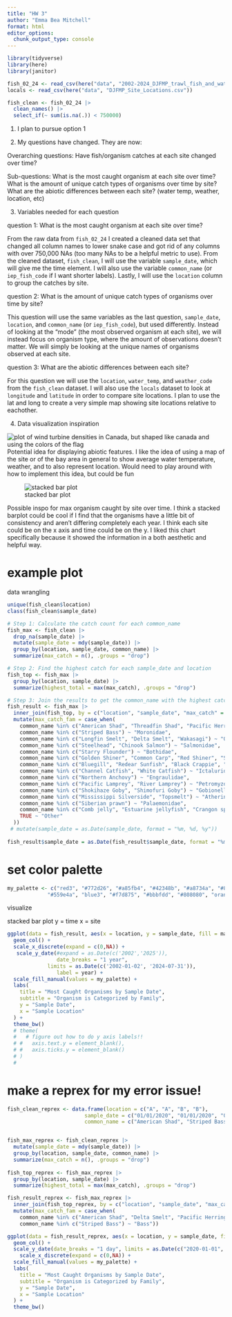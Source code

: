 ```yaml
---
title: "HW 3"
author: "Emma Bea Mitchell"
format: html
editor_options: 
  chunk_output_type: console
---
```


```r
library(tidyverse)
library(here)
library(janitor)
```

```r
fish_02_24 <- read_csv(here("data", "2002-2024_DJFMP_trawl_fish_and_water_quality_data.csv"))
locals <- read_csv(here("data", "DJFMP_Site_Locations.csv"))
```

```r
fish_clean <- fish_02_24 |> 
  clean_names() |> 
  select_if(~ sum(is.na(.)) < 750000)
```


1. I plan to pursue option 1

2. My questions have changed. They are now:

Overarching questions: 
Have fish/organism catches at each site changed over time?

Sub-questions: 
What is the most caught organism at each site over time?
What is the amount of unique catch types of organisms over time by site?
What are the abiotic differences between each site? (water temp, weather, location, etc)


3. Variables needed for each question

question 1: What is the most caught organism at each site over time?

From the raw data from `fish_02_24` I created a cleaned data set that changed all column names to lower snake case and got rid of any columns with over 750,000 NAs (too many NAs to be a helpful metric to use). From the cleaned dataset, `fish_clean`, I will use the variable `sample_date`, which will give me the time element. I will also use the variable `common_name` (or `iep_fish_code` if I want shorter labels). Lastly, I will use the `location` column to group the catches by site. 

question 2: What is the amount of unique catch types of organisms over time by site?

This question will use the same variables as the last question, `sample_date`, `location`, and `common_name` (or `iep_fish_code`), but used differently. Instead of looking at the "mode" (the most observed organism at each site), we will instead focus on organism type, where the amount of observations doesn't matter. We will simply be looking at the unique names of organisms observed at each site. 

question 3: What are the abiotic differences between each site? 

For this question we will use the `location`, `water_temp`, and `weather_code` from the `fish_clean` dataset. I will also use the `locals` dataset to look at `longitude` and `latitude` in order to compare site locations. I plan to use the lat and long to create a very simple map showing site locations relative to eachother. 


4. Data visualization inspiration 

![plot of wind turbine densities in Canada, but shaped like canada and using the colors of the flag](images/Screenshot_map.png)
Potential idea for displaying abiotic features. I like the idea of using a map of the site or of the bay area in general to show average water temperature, weather, and to also represent location. Would need to play around with how to implement this idea, but could be fun 


![stacked bar plot](images/Screenshot_bar.png)

Possible inspo for max organism caught by site over time. I think a stacked barplot could be cool if I find that the organisms have a little bit of consistency and aren't differing completely each year. I think each site could be on the x axis and time could be on the y. I liked this chart specifically because it showed the information in a both aesthetic and helpful way.




# example plot


data wrangling

```r
unique(fish_clean$location)
class(fish_clean$sample_date)

# Step 1: Calculate the catch count for each common_name
fish_max <- fish_clean |> 
  drop_na(sample_date) |> 
  mutate(sample_date = mdy(sample_date)) |> 
  group_by(location, sample_date, common_name) |> 
  summarize(max_catch = n(), .groups = "drop")

# Step 2: Find the highest catch for each sample_date and location
fish_top <- fish_max |> 
  group_by(location, sample_date) |> 
  summarize(highest_total = max(max_catch), .groups = "drop")

# Step 3: Join the results to get the common_name with the highest catch
fish_result <- fish_max |> 
  inner_join(fish_top, by = c("location", "sample_date", "max_catch" = "highest_total")) |> 
  mutate(max_catch_fam = case_when(
    common_name %in% c("American Shad", "Threadfin Shad", "Pacific Herring") ~ "Clupeidae",
    common_name %in% c("Striped Bass") ~ "Moronidae",
    common_name %in% c("Longfin Smelt", "Delta Smelt", "Wakasagi") ~ "Osmeridae",
    common_name %in% c("Steelhead", "Chinook Salmon") ~ "Salmonidae",
    common_name %in% c("Starry Flounder") ~ "Bothidae",
    common_name %in% c("Golden Shiner", "Common Carp", "Red Shiner", "Sacramento Pikeminnow", "Splittail") ~ "Cyprinidae",
    common_name %in% c("Bluegill", "Redear Sunfish", "Black Crappie", "White Crappie", "Spotted Bass") ~ "Centrarchidae",
    common_name %in% c("Channel Catfish", "White Catfish") ~ "Ictaluridae",
    common_name %in% c("Northern Anchovy") ~ "Engraulidae",
    common_name %in% c("Pacific Lamprey", "River Lamprey") ~ "Petromyzontidae",
    common_name %in% c("Shokihaze Goby", "Shimofuri Goby") ~ "Gobionellidae",
    common_name %in% c("Mississippi Silverside", "Topsmelt") ~ "Atherinopsidae",
    common_name %in% c("Siberian prawn") ~ "Palaemonidae",
    common_name %in% c("Comb jelly", "Estuarine jellyfish", "Crangon sp.", "unid fish", "Bass unknown", "Lamprey unknown", "No catch") ~ "Other",
    TRUE ~ "Other"
  )) 
 # mutate(sample_date = as.Date(sample_date, format = "%m, %d, %y"))
   
fish_result$sample_date = as.Date(fish_result$sample_date, format = "%m, %d, %y") 

```

# set color palette
```r

my_palette <- c("red3", "#772d26", "#a85fb4", "#42348b", "#a8734a", "#85d4dc", "#bdcc17", "#92df87",
             "#559e4a", "blue3", "#f7d875", "#bbbfdd", "#808080", "orange2")


```



visualize

stacked bar plot 
y = time
x = site

```r

ggplot(data = fish_result, aes(x = location, y = sample_date, fill = max_catch_fam)) +
  geom_col() +
  scale_x_discrete(expand = c(0,NA)) +
   scale_y_date(#expand = as.Date(c('2002','2025')), 
                date_breaks = "1 year", 
             limits = as.Date(c('2002-01-02', '2024-07-31')), 
                label = year) +
  scale_fill_manual(values = my_palette) +
  labs(
    title = "Most Caught Organisms by Sample Date",
    subtitle = "Organism is Categorized by Family",
    y = "Sample Date",
    x = "Sample Location"
  ) +
  theme_bw() 
  # theme(
  #   # figure out how to do y axis labels!!
  # #   axis.text.y = element_blank(),
  # #   axis.ticks.y = element_blank()
  # )
  # 


```

# make a reprex for my error issue!

```r

fish_clean_reprex <- data.frame(location = c("A", "A", "B", "B"),
                         sample_date = c("01/01/2020", "01/01/2020", "02/01/2020", "02/01/2020"),
                         common_name = c("American Shad", "Striped Bass", "Delta Smelt", "Pacific Herring"))


fish_max_reprex <- fish_clean_reprex |>
  mutate(sample_date = mdy(sample_date)) |>
  group_by(location, sample_date, common_name) |>
  summarize(max_catch = n(), .groups = "drop")
 
fish_top_reprex <- fish_max_reprex |>
  group_by(location, sample_date) |>
  summarize(highest_total = max(max_catch), .groups = "drop")

fish_result_reprex <- fish_max_reprex |>
  inner_join(fish_top_reprex, by = c("location", "sample_date", "max_catch" = "highest_total")) |>
  mutate(max_catch_fam = case_when(
    common_name %in% c("American Shad", "Delta Smelt", "Pacific Herring") ~ "Fish",
    common_name %in% c("Striped Bass") ~ "Bass"))

ggplot(data = fish_result_reprex, aes(x = location, y = sample_date, fill = max_catch_fam)) +
  geom_col() +
  scale_y_date(date_breaks = "1 day", limits = as.Date(c("2020-01-01", "2020-01-02"))) +
    scale_x_discrete(expand = c(0,NA)) +
  scale_fill_manual(values = my_palette) +
  labs(
    title = "Most Caught Organisms by Sample Date",
    subtitle = "Organism is Categorized by Family",
    y = "Sample Date",
    x = "Sample Location"
  ) +
  theme_bw()



```

